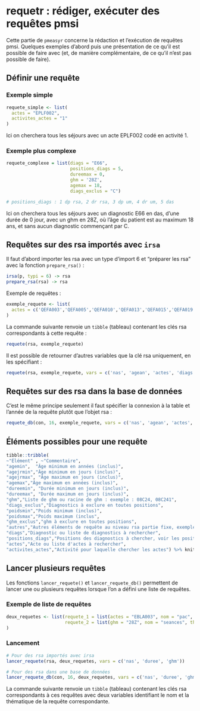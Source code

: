 # requetr : rédiger, exécuter des requêtes pmsi

Cette partie de `pmeasyr` concerne la rédaction et l'exécution de requêtes pmsi. Quelques exemples d'abord puis une présentation de ce qu'il est possible de faire avec (et, de manière complémentaire, de ce qu'il n'est pas possible de faire).


## Définir une requête

### Exemple simple

```r
requete_simple <- list(
  actes = "EPLF002", 
  activites_actes = "1"
)
```

Ici on cherchera tous les séjours avec un acte EPLF002 codé en activité 1.

### Exemple plus complexe

```r
requete_complexe = list(diags = "E66", 
                        positions_diags = 5, 
                        dureemax = 0,
                        ghm = '28Z',
                        agemax = 18,
                        diags_exclus = "C")

# positions_diags : 1 dp rsa, 2 dr rsa, 3 dp um, 4 dr um, 5 das
```

Ici on cherchera tous les séjours avec un diagnostic E66 en das, d'une durée de 0 jour, avec un ghm en 28Z, où l'âge du patient est au maximum 18 ans, et sans aucun diagnostic commençant par C.

## Requêtes sur des rsa importés avec `irsa`

Il faut d'abord importer les rsa avec un type d'import 6 et "préparer les rsa" avec la fonction `prepare_rsa()` : 

```r
irsa(p, typi = 6) -> rsa
prepare_rsa(rsa) -> rsa
```

Exemple de requêtes : 

```r
exemple_requete <- list(
  actes = c('QEFA003','QEFA005','QEFA010','QEFA013','QEFA015','QEFA019','QEFA020')
)
```

La commande suivante renvoie un `tibble` (tableau) contenant les clés rsa correspondants à cette requête : 

```r
requete(rsa, exemple_requete)
```

Il est possible de retourner d'autres variables que la clé rsa uniquement, en les spécifiant : 

```r
requete(rsa, exemple_requete, vars = c('nas', 'agean', 'actes', 'diags', 'ghm'))
```

## Requêtes sur des rsa dans la base de données

C'est le même principe seulement il faut spécifier la connexion à la table et l'année de la requête plutôt que l'objet rsa : 

```r
requete_db(con, 16, exemple_requete, vars = c('nas', 'agean', 'actes', 'diags', 'ghm'))
```


## Éléments possibles pour une requête

```r

tibble::tribble(
~"Élément" , ~"Commentaire",
"agemin",  "Âge minimum en années (inclus)",
"agejrmin","Âge minimum en jours (inclus)",
"agejrmax", "Âge maximum en jours (inclus)",
"agemax","Âge maximum en années (inclus)",
"dureemin", "Durée minimum en jours (inclus)",
"dureemax", "Durée maximum en jours (inclus)",
"ghm","Liste de ghm ou racine de ghm : exemple : 08C24, 08C241",
"diags_exclus","Diagnostics à exclure en toutes positions",
"poidsmin","Poids minimum (inclus)",
"poidsmax","Poids maximum (inclus",
"ghm_exclus","ghm à exclure en toutes positions",
"autres","Autres éléments de requête au niveau rsa partie fixe, exemple 'agegest < 37'",
"diags","Diagnostic ou liste de diagnostics à rechercher",
"positions_diags","Positions des diagnostics à chercher, voir les positions de la table diags (de 1 à 5)",
"actes","Acte ou liste d'actes à rechercher",
"activites_actes","Activité pour laquelle chercher les actes") %>% knitr::kable()
```

## Lancer plusieurs requêtes

Les fonctions `lancer_requete()` et `lancer_requete_db()` permettent de lancer une ou plusieurs requêtes lorsque l'on a défini une liste de requêtes.

### Exemple de liste de requêtes

```r
deux_requetes <- list(requete_1 = list(actes = "EBLA003", nom = "pac", thematique = "pac"),
                      requete_2 = list(ghm = "28Z", nom = "seances", thematique = "CMD 28")
)
```

### Lancement 

```r
# Pour des rsa importés avec irsa
lancer_requete(rsa, deux_requetes, vars = c('nas', 'duree', 'ghm'))

# Pour des rsa dans une base de données
lancer_requete_db(con, 16, deux_requetes, vars = c('nas', 'duree', 'ghm'))
```

La commande suivante renvoie un `tibble` (tableau) contenant les clés rsa correspondants à ces requêtes avec deux variables identifiant le nom et la thématique de la requête correspondante.



